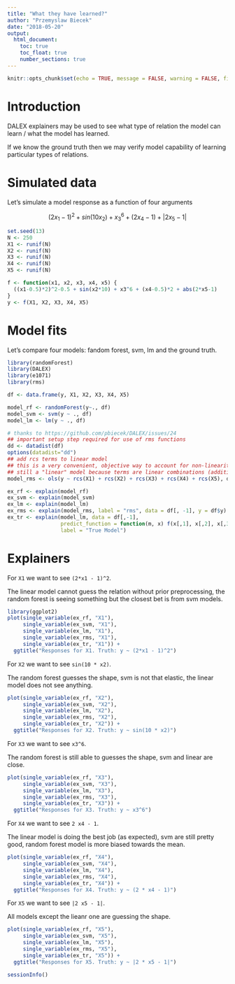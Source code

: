 ---
title: "What they have learned?"
author: "Przemyslaw Biecek"
date: "2018-05-20"
output: 
  html_document:
    toc: true  
    toc_float: true
    number_sections: true
---

```{r setup, include=FALSE}
knitr::opts_chunk$set(echo = TRUE, message = FALSE, warning = FALSE, fig.width = 6, fig.height = 4.5)
```


# Introduction

DALEX explainers may be used to see what type of relation the model can learn / what the model has learned.

If we know the ground truth then we may verify model capability of learning particular types of relations.

# Simulated data

Let's simulate a model response as a function of four arguments

$$
(2x_1-1)^2 + sin(10 x_2) +  x_3^{6} + (2 x_4 - 1) + |2x_5-1| 
$$

```{r}
set.seed(13)
N <- 250
X1 <- runif(N)
X2 <- runif(N)
X3 <- runif(N)
X4 <- runif(N)
X5 <- runif(N)

f <- function(x1, x2, x3, x4, x5) {
  ((x1-0.5)*2)^2-0.5 + sin(x2*10) + x3^6 + (x4-0.5)*2 + abs(2*x5-1) 
}
y <- f(X1, X2, X3, X4, X5)
```

# Model fits

Let's compare four models: fandom forest, svm, lm and the ground truth.

```{r, results="hide"}
library(randomForest)
library(DALEX)
library(e1071)
library(rms)

df <- data.frame(y, X1, X2, X3, X4, X5)

model_rf <- randomForest(y~., df)
model_svm <- svm(y ~ ., df)
model_lm <- lm(y ~ ., df)

# thanks to https://github.com/pbiecek/DALEX/issues/24
## important setup step required for use of rms functions
dd <- datadist(df)
options(datadist="dd")
## add rcs terms to linear model
## this is a very convenient, objective way to account for non-linearity
## still a "linear" model because terms are linear combinations (additive)
model_rms <- ols(y ~ rcs(X1) + rcs(X2) + rcs(X3) + rcs(X4) + rcs(X5), df)

ex_rf <- explain(model_rf)
ex_svm <- explain(model_svm)
ex_lm <- explain(model_lm)
ex_rms <- explain(model_rms, label = "rms", data = df[, -1], y = df$y)
ex_tr <- explain(model_lm, data = df[,-1], 
                 predict_function = function(m, x) f(x[,1], x[,2], x[,3], x[,4], x[,5]), 
                 label = "True Model")
```

# Explainers

For `X1` we want to see `(2*x1 - 1)^2`.

The linear model cannot guess the relation without prior preprocessing, the random forest is seeing something but the closest bet is from svm models.

```{r}
library(ggplot2)
plot(single_variable(ex_rf, "X1"),
     single_variable(ex_svm, "X1"),
     single_variable(ex_lm, "X1"),
     single_variable(ex_rms, "X1"),
     single_variable(ex_tr, "X1")) +
  ggtitle("Responses for X1. Truth: y ~ (2*x1 - 1)^2")
```

For `X2` we want to see `sin(10 * x2)`.

The random forest guesses the shape, svm is not that elastic, the linear model does not see anything.


```{r}
plot(single_variable(ex_rf, "X2"),
     single_variable(ex_svm, "X2"),
     single_variable(ex_lm, "X2"),
     single_variable(ex_rms, "X2"),
     single_variable(ex_tr, "X2")) +
  ggtitle("Responses for X2. Truth: y ~ sin(10 * x2)")
```

For `X3` we want to see `x3^6`.

The random forest is still able to guesses the shape, svm and linear are close.

```{r}
plot(single_variable(ex_rf, "X3"),
     single_variable(ex_svm, "X3"),
     single_variable(ex_lm, "X3"),
     single_variable(ex_rms, "X3"),
     single_variable(ex_tr, "X3")) +
  ggtitle("Responses for X3. Truth: y ~ x3^6")
```

For `X4` we want to see `2 x4 - 1`.

The linear model is doing the best job (as expected), svm are still pretty good, random forest model is more biased towards the mean.

```{r}
plot(single_variable(ex_rf, "X4"),
     single_variable(ex_svm, "X4"),
     single_variable(ex_lm, "X4"),
     single_variable(ex_rms, "X4"),
     single_variable(ex_tr, "X4")) +
  ggtitle("Responses for X4. Truth: y ~ (2 * x4 - 1)")
```

For `X5` we want to see `|2 x5 - 1|`.

All models except the lieanr one are guessing the shape.

```{r}
plot(single_variable(ex_rf, "X5"),
     single_variable(ex_svm, "X5"),
     single_variable(ex_lm, "X5"),
     single_variable(ex_rms, "X5"),
     single_variable(ex_tr, "X5")) +
  ggtitle("Responses for X5. Truth: y ~ |2 * x5 - 1|")
```


```{r}
sessionInfo()
```